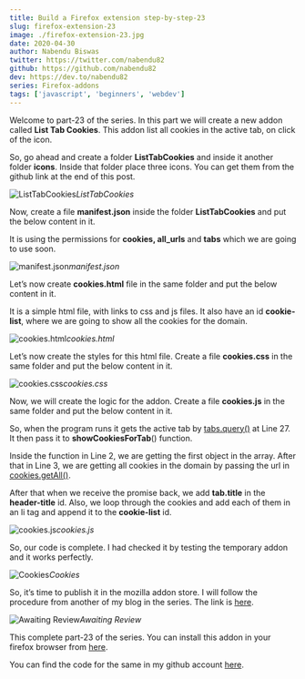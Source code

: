 ```yaml
---
title: Build a Firefox extension step-by-step-23
slug: firefox-extension-23
image: ./firefox-extension-23.jpg
date: 2020-04-30
author: Nabendu Biswas
twitter: https://twitter.com/nabendu82
github: https://github.com/nabendu82
dev: https://dev.to/nabendu82
series: Firefox-addons
tags: ['javascript', 'beginners', 'webdev']
---
```


Welcome to part-23 of the series. In this part we will create a new addon called **List Tab Cookies**. This addon list all cookies in the active tab, on click of the icon.

So, go ahead and create a folder **ListTabCookies** and inside it another folder **icons**. Inside that folder place three icons. You can get them from the github link at the end of this post.

![ListTabCookies](https://ik.imagekit.io/thewebdev/FirefoxAddons/23/1_U2lFnYjpn.png)*ListTabCookies*

Now, create a file **manifest.json** inside the folder **ListTabCookies** and put the below content in it.

It is using the permissions for **cookies, all_urls** and **tabs** which we are going to use soon.

![manifest.json](https://ik.imagekit.io/thewebdev/FirefoxAddons/23/2_q9iTVQvkI0.png)*manifest.json*

Let’s now create **cookies.html** file in the same folder and put the below content in it.

It is a simple html file, with links to css and js files. It also have an id **cookie-list**, where we are going to show all the cookies for the domain.

![cookies.html](https://ik.imagekit.io/thewebdev/FirefoxAddons/23/3_ItkVzYhxV_.png)*cookies.html*

Let’s now create the styles for this html file. Create a file **cookies.css** in the same folder and put the below content in it.

![cookies.css](https://ik.imagekit.io/thewebdev/FirefoxAddons/23/4_v-FCjkLNU0.png)*cookies.css*

Now, we will create the logic for the addon. Create a file **cookies.js** in the same folder and put the below content in it.

So, when the program runs it gets the active tab by [tabs.query()](https://developer.mozilla.org/en-US/docs/Mozilla/Add-ons/WebExtensions/API/tabs/query) at Line 27. It then pass it to **showCookiesForTab**() function.

Inside the function in Line 2, we are getting the first object in the array. After that in Line 3, we are getting all cookies in the domain by passing the url in [cookies.getAll()](https://developer.mozilla.org/en-US/docs/Mozilla/Add-ons/WebExtensions/API/cookies/getAll).

After that when we receive the promise back, we add **tab.title** in the **header-title** id. Also, we loop through the cookies and add each of them in an li tag and append it to the **cookie-list** id.

![cookies.js](https://ik.imagekit.io/thewebdev/FirefoxAddons/23/5_e1E_bpaRI.png)*cookies.js*

So, our code is complete. I had checked it by testing the temporary addon and it works perfectly.

![Cookies](https://ik.imagekit.io/thewebdev/FirefoxAddons/23/6_tjovlwuBin.png)*Cookies*

So, it’s time to publish it in the mozilla addon store. I will follow the procedure from another of my blog in the series. The link is [here](https://thewebdev.tech/firefox-extension-2).

![Awaiting Review](https://ik.imagekit.io/thewebdev/FirefoxAddons/23/7_Ynsxw8H3W4.png)*Awaiting Review*

This complete part-23 of the series. You can install this addon in your firefox browser from [here](https://addons.mozilla.org/en-US/firefox/addon/list-tab-cookies/).

You can find the code for the same in my github account [here](https://github.com/nabendu82/Addons).
